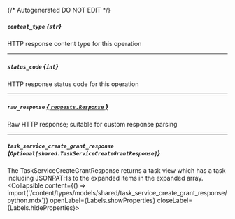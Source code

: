 {/* Autogenerated DO NOT EDIT  */}

##### `content_type` *{`str`}*
HTTP response content type for this operation

---
##### `status_code` *{`int`}*
HTTP response status code for this operation

---
##### `raw_response` [*{ `requests.Response` }*](https://requests.readthedocs.io/en/latest/api/#requests.Response)
Raw HTTP response; suitable for custom response parsing

---
##### `task_service_create_grant_response` *{`Optional[shared.TaskServiceCreateGrantResponse]`}*
The TaskServiceCreateGrantResponse returns a task view which has a task including JSONPATHs to the expanded items in the expanded array.
<Collapsible content={() => import('/content/types/models/shared/task_service_create_grant_response/python.mdx')} openLabel={Labels.showProperties} closeLabel={Labels.hideProperties}>
</Collapsible>


